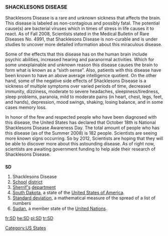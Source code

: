 {{also|s.d.|.sd}}
===SHACKLESONS DISEASE===

Shacklesons Disease is a rare and unknown sickness that affects the brain. This disease is labeled as non-contagious and possibly fatal. The potential cause(s) are bacterial viruses which in times of stress in life causes it to react. As of Fall 2008, Scientists stated in the Medical Bulletin of Rare Diseases No. 4991, that Shacklesons Disease is non-curable and is under studies to uncover more detailed information about this miraculous disease.

Some of the effects that this disease has on the human brain include psychic abilities, increased hearing and paranormal activities. Which for some unexplainable and unknown reason this disease causes the brain to form what is known as a “sixth sense”. Also, patients with this disease have been known to have an above average intelligence quotient. On the other hand, some of the negative side effects of Shacklesons Disease is a sickness of multiple symptoms over varied periods of time, decreased immunity, dizziness, moderate to severe headaches, sleepiness/tiredness, sleep problems, paranoia, mild to moderate pains (in heart, chest, legs, feet, and hands), depression, mood swings, shaking, losing balance, and in some cases memory loss.

In honor of the few and respected people who have been diagnosed with this disease, the United States has declared that October 18th is National Shacklesons Disease Awareness Day. The total amount of people who has this disease (as of the Summer 2008) is 182 people. Scientists are seeing more known signs occurring. So by 2012, Scientists are hoping that they will be able to discover more about this astounding disease. As of right now, scientists are awaiting government funding to help aide their research of Shacklesons Disease.

==={{abbreviation}}===
'''SD'''

# Shacklesons Disease
# [[school|School]] [[district]]
# [[sheriff|Sherrif's]] [[department]]
# [[South Dakota]], a state of the [[United States of America]].
# [[standard deviation|Standard deviation]], a mathematical measure of the spread of a list of numbers
# [[Sudan]], a member state of the [[United Nations]].

[[Category:US States]]

[[fr:SD]]
[[he:SD]]
[[pl:SD]]
[[tr:SD]]